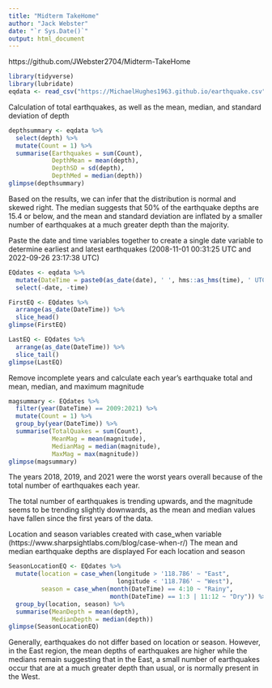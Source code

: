 ```yaml
---
title: "Midterm TakeHome"
author: "Jack Webster"
date: "`r Sys.Date()`"
output: html_document
---
```

 https://github.com/JWebster2704/Midterm-TakeHome
```r
library(tidyverse)
library(lubridate)
eqdata <- read_csv("https://MichaelHughes1963.github.io/earthquake.csv")
```
Calculation of total earthquakes, as well as the mean, median, and standard deviation of depth
```r
depthsummary <- eqdata %>%
  select(depth) %>%
  mutate(Count = 1) %>%
  summarise(Earthquakes = sum(Count),
            DepthMean = mean(depth),
            DepthSD = sd(depth),
            DepthMed = median(depth))
glimpse(depthsummary)
```
Based on the results, we can infer that the distribution
is normal and skewed right. The median suggests that 50% of the earthquake depths are 15.4 or below, and the mean and standard deviation are inflated by a smaller number of earthquakes at a much
greater depth than the majority.

Paste the date and time variables together to create a single
date variable to determine earliest and latest earthquakes
(2008-11-01 00:31:25 UTC and 2022-09-26 23:17:38 UTC)
```r
EQdates <- eqdata %>%
  mutate(DateTime = paste0(as_date(date), ' ', hms::as_hms(time), ' UTC')) %>%
  select(-date, -time)

FirstEQ <- EQdates %>%
  arrange(as_date(DateTime)) %>%
  slice_head()
glimpse(FirstEQ)

LastEQ <- EQdates %>%
  arrange(as_date(DateTime)) %>%
  slice_tail()
glimpse(LastEQ)
```
Remove incomplete years and calculate each year's earthquake total and 
mean, median, and maximum magnitude
```r
magsummary <- EQdates %>%
  filter(year(DateTime) == 2009:2021) %>%
  mutate(Count = 1) %>%
  group_by(year(DateTime)) %>%
  summarise(TotalQuakes = sum(Count),
            MeanMag = mean(magnitude),
            MedianMag = median(magnitude),
            MaxMag = max(magnitude))
glimpse(magsummary)
```
The years 2018, 2019, and 2021 were the worst years
overall because of the total number of earthquakes each year.

The total number of earthquakes is trending upwards, and the magnitude seems to be trending slightly downwards, as the mean and median values have fallen since the first years of the data.

Location and season variables created with case_when variable (https://www.sharpsightlabs.com/blog/case-when-r/)
The mean and median earthquake depths are displayed
For each location and season
```r
SeasonLocationEQ <- EQdates %>%
  mutate(location = case_when(longitude > '118.786' ~ "East",
                              longitude < '118.786' ~ "West"),
         season = case_when(month(DateTime) == 4:10 ~ "Rainy",
                            month(DateTime) == 1:3 | 11:12 ~ "Dry")) %>%
  group_by(location, season) %>%
  summarise(MeanDepth = mean(depth),
            MedianDepth = median(depth))
glimpse(SeasonLocationEQ)
```
Generally, earthquakes do not differ based on location or season.
However, in the East region, the mean depths of earthquakes are higher while the medians remain suggesting that in the East, a small number of earthquakes occur that are at a much greater depth than usual, or is normally present in the West. 
  

  